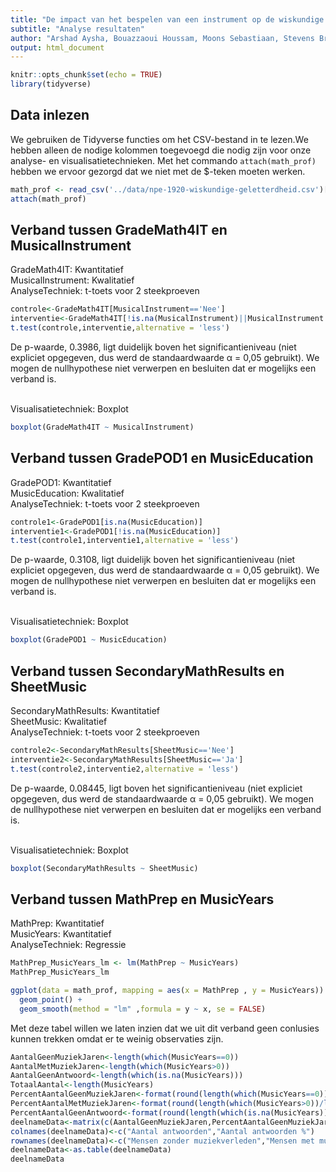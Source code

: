 ```yaml
---
title: "De impact van het bespelen van een instrument op de wiskundige geletterdheid"
subtitle: "Analyse resultaten"
author: "Arshad Aysha, Bouazzaoui Houssam, Moons Sebastiaan, Stevens Bram, Vanhoucke Dré"
output: html_document
---
```


```r
knitr::opts_chunk$set(echo = TRUE)
library(tidyverse)
```

## Data inlezen

We gebruiken de Tidyverse functies om het CSV-bestand in te lezen.We hebben alleen de nodige kolommen toegevoegd die nodig zijn voor onze analyse- en visualisatietechnieken.
Met het commando `attach(math_prof)` hebben we ervoor gezorgd dat we niet met de $-teken moeten werken.

```r
math_prof <- read_csv('../data/npe-1920-wiskundige-geletterdheid.csv')[,c('MusicalInstrument','MusicEducation','MusicYears','SheetMusic','MathPrep','SecondaryMathResults','GradeMath4IT','GradePOD1')]
attach(math_prof)
```

## Verband tussen GradeMath4IT en MusicalInstrument
GradeMath4IT: Kwantitatief<br/>
MusicalInstrument: Kwalitatief<br/>
AnalyseTechniek: t-toets voor 2 steekproeven<br/>

```r
controle<-GradeMath4IT[MusicalInstrument=='Nee']
interventie<-GradeMath4IT[!is.na(MusicalInstrument)||MusicalInstrument!='Nee']
t.test(controle,interventie,alternative = 'less')
```
De p-waarde, 0.3986, ligt duidelijk boven het significantieniveau (niet expliciet opgegeven, dus werd de standaardwaarde α = 0,05 gebruikt). We mogen de nullhypothese niet verwerpen en besluiten dat er mogelijks een verband is.

<br/> Visualisatietechniek: Boxplot<br/>
```r
boxplot(GradeMath4IT ~ MusicalInstrument)
```

## Verband tussen GradePOD1 en MusicEducation
GradePOD1: Kwantitatief<br/>
MusicEducation: Kwalitatief<br/>
AnalyseTechniek: t-toets voor 2 steekproeven<br/>
```r
controle1<-GradePOD1[is.na(MusicEducation)]
interventie1<-GradePOD1[!is.na(MusicEducation)]
t.test(controle1,interventie1,alternative = 'less')
```
De p-waarde, 0.3108, ligt duidelijk boven het significantieniveau (niet expliciet opgegeven, dus werd de standaardwaarde α = 0,05 gebruikt). We mogen de nullhypothese niet verwerpen en besluiten dat er mogelijks een verband is.

<br/> Visualisatietechniek: Boxplot<br/>
```r
boxplot(GradePOD1 ~ MusicEducation) 
```

## Verband tussen SecondaryMathResults en SheetMusic
SecondaryMathResults: Kwantitatief<br/>
SheetMusic: Kwalitatief<br/>
AnalyseTechniek: t-toets voor 2 steekproeven<br/>
```r
controle2<-SecondaryMathResults[SheetMusic=='Nee']
interventie2<-SecondaryMathResults[SheetMusic=='Ja']
t.test(controle2,interventie2,alternative = 'less')
```
De p-waarde, 0.08445, ligt boven het significantieniveau (niet expliciet opgegeven, dus werd de standaardwaarde α = 0,05 gebruikt). We mogen de nullhypothese niet verwerpen en besluiten dat er mogelijks een verband is.

<br/> Visualisatietechniek: Boxplot<br/>
```r
boxplot(SecondaryMathResults ~ SheetMusic) 
```

## Verband tussen MathPrep en MusicYears
MathPrep: Kwantitatief<br/>
MusicYears: Kwantitatief<br/>
AnalyseTechniek: Regressie<br/>

```r
MathPrep_MusicYears_lm <- lm(MathPrep ~ MusicYears)
MathPrep_MusicYears_lm

ggplot(data = math_prof, mapping = aes(x = MathPrep , y = MusicYears)) +
  geom_point() +
  geom_smooth(method = "lm" ,formula = y ~ x, se = FALSE)
```

Met deze tabel willen we laten inzien dat we uit dit verband geen conlusies kunnen trekken omdat er te weinig observaties zijn.
```r
AantalGeenMuziekJaren<-length(which(MusicYears==0))
AantalMetMuziekJaren<-length(which(MusicYears>0))
AantalGeenAntwoord<-length(which(is.na(MusicYears)))
TotaalAantal<-length(MusicYears)
PercentAantalGeenMuziekJaren<-format(round(length(which(MusicYears==0))/length(MusicYears)*100,2),nsmall=2)
PercentAantalMetMuziekJaren<-format(round(length(which(MusicYears>0))/length(MusicYears)*100,2),nsmall=2)
PercentAantalGeenAntwoord<-format(round(length(which(is.na(MusicYears)))/length(MusicYears)*100,2),nsmall=2)
deelnameData<-matrix(c(AantalGeenMuziekJaren,PercentAantalGeenMuziekJaren,AantalMetMuziekJaren,PercentAantalMetMuziekJaren,AantalGeenAntwoord,PercentAantalGeenAntwoord,TotaalAantal,''),ncol = 2,byrow=TRUE)
colnames(deelnameData)<-c("Aantal antwoorden","Aantal antwoorden %")
rownames(deelnameData)<-c("Mensen zonder muziekverleden","Mensen met muziekverleden","geen antwoord","Totaal")
deelnameData<-as.table(deelnameData)
deelnameData
```
